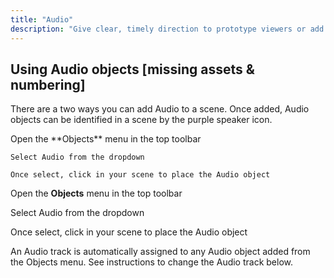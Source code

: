```yaml
---
title: "Audio"
description: "Give clear, timely direction to prototype viewers or add an extra level of immersion to your prototype."
---
```


## Using Audio objects \[missing assets & numbering]

There are a two ways you can add Audio to a scene. Once added, Audio objects can be identified in a scene by the purple speaker icon.

<AccordionGroup>
  <Accordion title="Adding Audio objects from the Objects menu" defaultOpen={false}>
    Open the **Objects** menu in the top toolbar

    Select Audio from the dropdown

    Once select, click in your scene to place the Audio object




  </Accordion>

  <Accordion title="New Accordion" defaultOpen="false">

  </Accordion>
</AccordionGroup>







Open the **Objects** menu in the top toolbar

Select Audio from the dropdown

Once select, click in your scene to place the Audio object

An Audio track is automatically assigned to any Audio object added from the Objects menu. See instructions to change the Audio track below.&#x20;